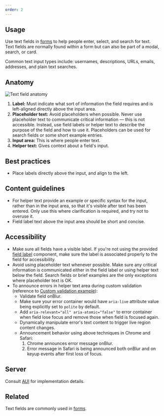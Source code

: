 ```yaml
---
order: 2
---
```


## Usage

Use text fields in [forms](/patterns/forms) to help people enter, select, and search for text. Text fields are normally found within a form but can also be part of a modal, search, or card.

Common text input types include: usernames, descriptions, URLs, emails, addresses, and plain text searches.

## Anatomy

![Text field anatomy](images/text-field-anatomy.png)

1. **Label:** Must indicate what sort of information the field requires and is left-aligned directly above the input area.
2. **Placeholder text:** Avoid placeholders when possible. Never use placeholder text to communicate critical information — this is not accessible. Instead, use field labels or helper text to describe the purpose of the field and how to use it. Placeholders can be used for search fields or some short example entries.
3. **Input area:** This is where people enter text.
4. **Helper text:** Gives context about a field's input.

## Best practices

- Place labels directly above the input, and align to the left.

## Content guidelines

- For helper text provide an example or specific syntax for the input, rather than in the input area, so that it's visible after text has been entered. Only use this where clarification is required, and try not to overuse it.
- Field label text above the input area should be short and concise.

## Accessibility

- Make sure all fields have a visible label. If you're not using the provided [field label](/components/form/examples#field) component, make sure the label is associated properly to the field for accessibility.
- Avoid using placeholder text whenever possible. Make sure any critical information is communicated either in the field label or using helper text below the field. Search fields or brief examples are the only exceptions where placeholder text is OK.
- To announce errors in helper text area during custom validation (reference to [Custom validation example](https://atlassian.design/components/textfield/examples#custom-validation)):
    - Validate field onBlur.
    - Make sure your error container would have `aria-live` attribute value being explicitly set to `polite` by default.
    - Add `aria-relevant="all" aria-atomic="false"` to error container when field lose focus and remove those when field is focused again.
    - Dynamically manipulate error's text content to trigger live region content changes.
    - Announcement behavior using above techniques in Chrome and Safari:
        1. Chrome announces error message onBlur.
        2. Error message in Safari is being announced both onBlur and on keyup events after first loss of focus.

## Server

Consult [AUI](https://docs.atlassian.com/aui/latest/docs/forms.html) for implementation details.

## Related

Text fields are commonly used in [forms](/patterns/forms).
